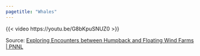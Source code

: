 ```yaml
---
pagetitle: "Whales"
---
```


{{< video https://youtu.be/G8bKpuSNUZ0 >}}

Source: [Exploring Encounters between Humpback and Floating Wind Farms | PNNL](https://www.pnnl.gov/news-media/exploring-encounters-between-humpback-and-floating-wind-farms)
